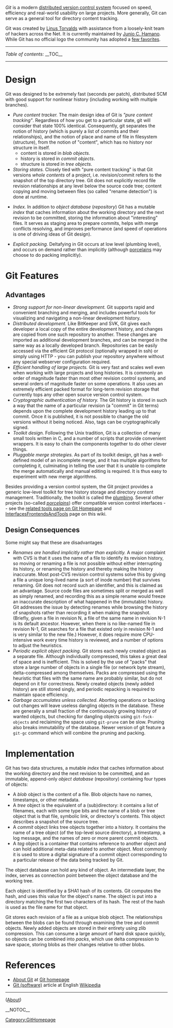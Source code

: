 ''Git'' is a modern [[DistributedSCM|distributed version control system]] focused on speed, efficiency and real-world usability on large projects. More generally, Git can serve as a general tool for directory content tracking.

Git was created by [[Linus Torvalds]] with assistance from a loosely-knit team of hackers across the Net.  It is currently maintained by [[Junio C. Hamano]].  While Git has no official logo the community has adopted a [[GitRelatedLogos|few favorites]].

----
''Table of contents:''
__TOC__
----

= Design =
Git was designed to be extremely fast (seconds per patch), distributed SCM with good support for nonlinear history (including working with multiple branches).

* ''Pure content tracker.'' The main design idea of Git is ''"pure content tracking"''. Regardless of how you get to a particular state, git will consider that state 100% identical. Consequently, git separates the notion of history (which is purely a list of commits and their relationships), and the notion of place and name of file in filesystem (structure), from the notion of "content", which has no history nor structure in itself.
** content is stored in ''blob objects''.
** history is stored in ''commit objects''.
** structure is stored in ''tree objects''.
* ''Storing states.'' Closely tied with "pure content tracking" is that Git versions ''whole contents'' of a project, i.e. revision/commit refers to the snapshot of the top directory tree. Git does not explicitly record file revision relationships at any level below the source code tree; content copying and moving between files (so called "rename detection") is done at runtime.
<!-- ## Three tier infrastructure: working directory, index, repository
 -->
* ''Index.'' In addition to ''object database'' (''repository'') Git has a mutable ''index'' that caches information about the working directory and the next revision to be committed, storing the information about "interesting" files. It serves as staging area to prepare commits, helps with merge conflicts resolving, and improves performance (and speed of operations is one of driving ideas of Git design).
<!-- ## Explicit packing
 -->
* ''Explicit packing.'' Deltafying in Git occurs at low level (plumbing level), and occurs on demand rather than implicitly (although [[Porcelain|porcelains]] may choose to do packing implicitly).

= Git Features =
== Advantages ==
* ''Strong support for non-linear development.'' Git supports rapid and convenient branching and merging, and includes powerful tools for visualizing and navigating a non-linear development history.
* ''Distributed development.'' Like Bit<code><nowiki></nowiki></code>Keeper and SVK, Git gives each developer a local copy of the entire development history, and changes are copied from one such repository to another. These changes are imported as additional development branches, and can be merged in the same way as a locally developed branch. Repositories can be easily accessed via the efficient Git protocol (optionally wrapped in ssh) or simply using HTTP - you can publish your repository anywhere without any special webserver configuration required.
* ''Efficient handling of large projects.'' Git is very fast and scales well even when working with large projects and long histories. It is commonly an order of magnitude faster than most other revision control systems, and several orders of magnitude faster on some operations. It also uses an extremely efficient packed format for long-term revision storage that currently tops any other open source version control system.
* ''Cryptographic authentication of history.'' The Git history is stored in such a way that the name of a particular revision (a "commit" in Git terms) depends upon the complete development history leading up to that commit. Once it is published, it is not possible to change the old versions without it being noticed. Also, tags can be cryptographically signed.
* ''Toolkit design.'' Following the Unix tradition, Git is a collection of many small tools written in C, and a number of scripts that provide convenient wrappers. It is easy to chain the components together to do other clever things.
* ''Pluggable merge strategies.'' As part of its toolkit design, git has a well-defined model of an incomplete merge, and it has multiple algorithms for completing it, culminating in telling the user that it is unable to complete the merge automatically and manual editing is required. It is thus easy to experiment with new merge algorithms.
Besides providing a version control system, the Git project provides a generic low-level toolkit for tree history storage and directory content management. Traditionally, the toolkit is called the [[Plumbing|plumbing]]. Several other projects (so-called ''[[Porcelain|porcelains]]'') offer compatible version control interfaces -- see the [http://git.or.cz/#tools related tools page on Git Homepage] and [[InterfacesFrontendsAndTools]] page on this wiki.

== Design Consequences ==
Some might say that these are disadvantages

* ''Renames are handled implicitly rather than explicitly.'' A major complaint with CVS is that it uses the name of a file to identify its revision history, so moving or renaming a file is not possible without either interrupting its history, or renaming the history and thereby making the history inaccurate. Most post-CVS revision control systems solve this by giving a file a unique long-lived name (a sort of inode number) that survives renaming. Git does not record such an identifier, and this is claimed as an advantage. Source code files are sometimes split or merged as well as simply renamed, and recording this as a simple rename would freeze an inaccurate description of what happened in the (immutable) history. Git addresses the issue by detecting renames while browsing the history of snapshots rather than recording it when making the snapshot. (Briefly, given a file in revision N, a file of the same name in revision N-1 is its default ancestor. However, when there is no like-named file in revision N-1, Git searches for a file that existed only in revision N-1 and is very similar to the new file.) However, it does require more CPU-intensive work every time history is reviewed, and a number of options to adjust the heuristics.
* ''Periodic explicit object packing.'' Git stores each newly created object as a separate file. Although individually compressed, this takes a great deal of space and is inefficient. This is solved by the use of "packs" that store a large number of objects in a single file (or network byte stream), delta-compressed among themselves. Packs are compressed using the heuristic that files with the same name are probably similar, but do not depend on it for correctness. Newly created objects (newly added history) are still stored singly, and periodic repacking is required to maintain space efficiency.
* ''Garbage accumulates unless collected.'' Aborting operations or backing out changes will leave useless dangling objects in the database. These are generally a small fraction of the continuously growing history of wanted objects, but checking for dangling objects using <code><nowiki>git-fsck-objects</nowiki></code> and reclaiming the space using <code><nowiki>git-prune</nowiki></code> can be slow. Pruning also breaks immutability of the database. Newer version of git feature a <code><nowiki>git-gc</nowiki></code> command which will combine the pruning and packing.

= Implementation =
Git has two data structures, a mutable ''index'' that caches information about the working directory and the next revision to be committed, and an immutable, append-only ''object database'' (repository) containing four types of objects:

* A ''blob'' object is the content of a file. Blob objects have no names, timestamps, or other metadata.
* A ''tree'' object is the equivalent of a (sub)directory: it contains a list of filenames, each with some type bits and the name of a blob or tree object that is that file, symbolic link, or directory's contents. This object describes a snapshot of the source tree.
* A ''commit'' object links tree objects together into a history. It contains the name of a tree object (of the top-level source directory), a timestamp, a log message, and the names of zero or more parent commit objects.
* A ''tag'' object is a container that contains reference to another object and can hold additional meta-data related to another object. Most commonly it is used to store a digital signature of a commit object corresponding to a particular release of the data being tracked by Git.
The object database can hold any kind of object. An intermediate layer, the index, serves as connection point between the object database and the working tree.

Each object is identified by a SHA1 hash of its contents. Git computes the hash, and uses this value for the object's name. The object is put into a directory matching the first two characters of its hash. The rest of the hash is used as the file name for that object.

Git stores each revision of a file as a unique blob object. The relationships between the blobs can be found through examining the tree and commit objects. Newly added objects are stored in their entirety using zlib compression. This can consume a large amount of hard disk space quickly, so objects can be combined into ''packs'', which use delta compression to save space, storing blobs as their changes relative to other blobs.

= References =
* [http://git.or.cz/#about About Git] at [http://git.or.cz/ Git homepage]
* [[WikiPedia:Git_(software)|Git (software)]] article at English [http://en.wikipedia.org Wikipedia]
----
[[Category:GitHomepage]] ([http://git.or.cz/#about About])

__NOTOC__